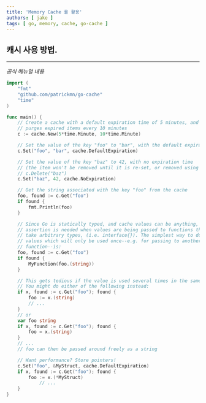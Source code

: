 ```yaml
---
title: 'Memory Cache 를 활용'
authors: [ jake ]
tags: [ go, memory, cache, go-cache ]
---
```


## 캐시 사용 방법.

---

*공식 메뉴얼 내용*

```go
import (
	"fmt"
	"github.com/patrickmn/go-cache"
	"time"
)

func main() {
	// Create a cache with a default expiration time of 5 minutes, and which
	// purges expired items every 10 minutes
	c := cache.New(5*time.Minute, 10*time.Minute)

	// Set the value of the key "foo" to "bar", with the default expiration time
	c.Set("foo", "bar", cache.DefaultExpiration)

	// Set the value of the key "baz" to 42, with no expiration time
	// (the item won't be removed until it is re-set, or removed using
	// c.Delete("baz")
	c.Set("baz", 42, cache.NoExpiration)

	// Get the string associated with the key "foo" from the cache
	foo, found := c.Get("foo")
	if found {
		fmt.Println(foo)
	}

	// Since Go is statically typed, and cache values can be anything, type
	// assertion is needed when values are being passed to functions that don't
	// take arbitrary types, (i.e. interface{}). The simplest way to do this for
	// values which will only be used once--e.g. for passing to another
	// function--is:
	foo, found := c.Get("foo")
	if found {
		MyFunction(foo.(string))
	}

	// This gets tedious if the value is used several times in the same function.
	// You might do either of the following instead:
	if x, found := c.Get("foo"); found {
		foo := x.(string)
		// ...
	}
	// or
	var foo string
	if x, found := c.Get("foo"); found {
		foo = x.(string)
	}
	// ...
	// foo can then be passed around freely as a string

	// Want performance? Store pointers!
	c.Set("foo", &MyStruct, cache.DefaultExpiration)
	if x, found := c.Get("foo"); found {
		foo := x.(*MyStruct)
			// ...
	}
}
```